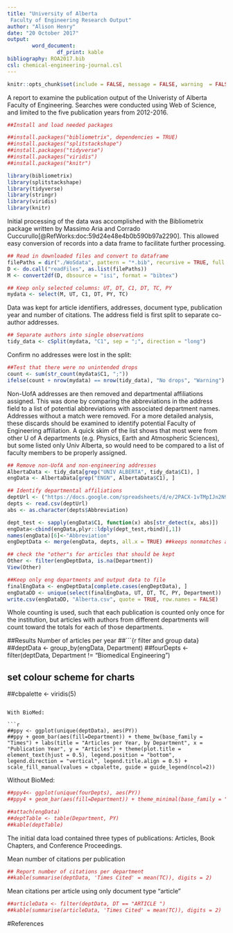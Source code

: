 ```yaml
---
title: "University of Alberta 
 Faculty of Engineering Research Output"
author: "Alison Henry"
date: "20 October 2017"
output: 
        word_document:
                df_print: kable
bibliography: ROA2017.bib
csl: chemical-engineering-journal.csl
---
```

```r
knitr::opts_chunk$set(include = FALSE, message = FALSE, warning  = FALSE)
```
A report to examine the publication output of the Univeristy of Alberta Faculty of Engineering. Searches were conducted using Web of Science, and limited to the five publication years from 2012-2016. 

```r
##Install and load needed packages

##install.packages("bibliometrix", dependencies = TRUE)
##install.packages("splitstackshape")
##install.packages("tidyverse")
##install.packages("viridis")
##install.packages("knitr")

library(bibliometrix)
library(splitstackshape)
library(tidyverse)
library(stringr)
library(viridis)
library(knitr)
```
Initial processing of the data was accomplished with the Bibliometrix package written by Massimo Aria and Corrado Cuccurullo[@RefWorks:doc:59d24e48e4b0b590b97a2290]. This allowed easy conversion of records into a data frame to facilitate further processing.

```r
## Read in downloaded files and convert to dataframe
filePaths = dir("./WoSdata", pattern = "*.bib", recursive = TRUE, full.names = TRUE) 
D <- do.call("readFiles", as.list(filePaths)) 
M <- convert2df(D, dbsource = "isi", format = "bibtex")
```

```r
## Keep only selected columns: UT, DT, C1, DT, TC, PY
mydata <- select(M, UT, C1, DT, PY, TC)
```
Data was kept for article identifiers, addresses, document type, publication year and number of citations. The address field is first split to separate co-author addresses.

```r
## Separate authors into single observations
tidy_data <- cSplit(mydata, "C1", sep = ";", direction = "long")
```
Confirm no addresses were lost in the split:

```r
##Test that there were no unintended drops
count <- sum(str_count(mydata$C1, ";"))
ifelse(count + nrow(mydata) == nrow(tidy_data), "No drops", "Warning") 
```

Non-UofA addresses are then removed and departmental affiliations assigned. This was done by comparing the abbreviations in the address field to a list of potential abbreviations with associated department names. Addresses without a match were removed. For a more detailed analysis, these discards should be examined to identify potential Faculty of Engineering affiliation. A quick skim of the list shows that most were from other U of A departments (e.g. Physics, Earth and Atmospheric Sciences), but some listed only Univ Alberta, so would need to be compared to a list of faculty members to be properly assigned. 

```r
## Remove non-UofA and non-engineering addresses
AlbertaData <- tidy_data[grep("UNIV ALBERTA", tidy_data$C1), ]
engData <- AlbertaData[grep("ENGN", AlbertaData$C1), ]
```
```r
## Identify departmental affiliations
deptUrl <- ("https://docs.google.com/spreadsheets/d/e/2PACX-1vTMpIJn2N9pV13zRhYKRdOOAUfvHhKF6dqUzMWhnk3_eaBgPD8XT6UJBuAXfyoWfA0qfvaO4LyQpfJA/pub?gid=0&single=true&output=csv")
depts <- read.csv(deptUrl)
abs <- as.character(depts$Abbreviation)

dept_test <- sapply(engData$C1, function(x) abs[str_detect(x, abs)])
engData<-cbind(engData,plyr::ldply(dept_test,rbind)[,1])
names(engData)[6]<-"Abbreviation"
engDeptData <- merge(engData, depts, all.x = TRUE) ##keeps nonmatches and enters NA
```

```r
## check the "other"s for articles that should be kept
Other <- filter(engDeptData, is.na(Department))
View(Other)

##Keep only eng departments and output data to file
finalEngData <- engDeptData[complete.cases(engDeptData), ]
engDataDD <- unique(select(finalEngData, UT, DT, TC, PY, Department))
write.csv(engDataDD, "Alberta.csv", quote = TRUE, row.names = FALSE)
```
Whole counting is used, such that each publication is counted only once for the institution, but articles with authors from different departments will count toward the totals for each of those departments.

##Results
Number of articles per year
##```{r filter and group data}
##deptData <- group_by(engData, Department) 
##fourDepts <- filter(deptData, Department != "Biomedical Engineering")

## set colour scheme for charts
##cbpalette <- viridis(5)
```

With BioMed:

```r
##ppy <- ggplot(unique(deptData), aes(PY)) 
##ppy + geom_bar(aes(fill=Department)) + theme_bw(base_family = "Times") + labs(title = "Articles per Year, by Department", x = "Publication Year", y = "Articles") + theme(plot.title = element_text(hjust = 0.5), legend.position = "bottom", legend.direction = "vertical", legend.title.align = 0.5) + scale_fill_manual(values = cbpalette, guide = guide_legend(ncol=2)) 
```

Without BioMed:

```r
##ppy4<- ggplot(unique(fourDepts), aes(PY)) 
##ppy4 + geom_bar(aes(fill=Department)) + theme_minimal(base_family = "Times") + labs(title = "Articles per Year, by Department", x = "Publication Year", y = "Articles") + scale_fill_manual(values = cbpalette[2:5], guide = guide_legend(ncol=2)) + theme(plot.title = element_text(hjust = 0.5), legend.position = "bottom", legend.direction = "vertical", legend.title.align = 0.5)
```
```r
##attach(engData)
##deptTable <- table(Department, PY)
##kable(deptTable)

```

The initial data load contained three types of publications: Articles, Book Chapters, and Conference Proceedings.

Mean number of citations per publication

```r
## Report number of citations per department
##kable(summarise(deptData, 'Times Cited' = mean(TC)), digits = 2)
```

Mean citations per article using only document type "article"

```r
##articleData <- filter(deptData, DT == "ARTICLE ")
##kable(summarise(articleData, 'Times Cited' = mean(TC)), digits = 2)
```


#References